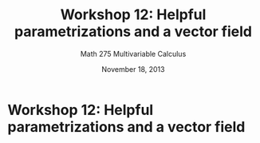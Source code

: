 % Workshop 12: Helpful parametrizations and a vector field
% Math 275 Multivariable Calculus
% November 18, 2013

# Workshop 12: Helpful parametrizations and a vector field

\begin{questions}

\question Let $A = (2,2)$ and let $D = (4,6)$. Let $B$ and $C$ be the other two corners of the rectangle whose opposite corners are $A$ and $D$. Draw a figure and label it clearly.

\begin{parts}

    \part Parametrize the piecewise linear path from $A$ to $D$ passing through $B$.
    \part Parametrize the piecewise linear path from $A$ to $D$ passing through $C$.

\end{parts}

\dwrspace{1}

\question Draw the following vector fields on the back of this page. Make \emph{big}, \emph{beautiful} pictures. Each picture should include at least 10 vectors.

\begin{parts}

    \part $\vec{F} = \angl{1, 0}$
    \part $\vec{G} = \angl{0,-2}$
    \part $\vec{H} = \angl{x,0}$
    \part $\vec{R} = \angl{0,x}$
    \part $\vec{S} = \angl{x,y}$
    \part $\vec{T} = \angl{-y,x}$

\end{parts}

\end{questions}